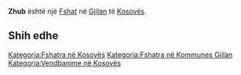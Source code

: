 {{Fshat në Kosovës
 | Emri                = Zhub
| sqi_N_name = Zhub
| sqi_N_FULL_NAME_RO = Zhub
| sqi_N_FULL_NAME_ND_RO = Zhub
| sqi_N_SORT_NAME_RG = ZHUB
| sqi_N_FULL_NAME_RG = Zhub
| sqi_N_FULL_NAME_ND_RG = Zhub
| srp_N_name = Žub
| srp_N_FULL_NAME_RO = Žub
| srp_N_FULL_NAME_ND_RO = Zub
| srp_N_SORT_NAME_RG = ZUB
| srp_N_FULL_NAME_RG = Žub
| srp_N_FULL_NAME_ND_RG = Zub
| srp_NS_name = Жуб
| srp_NS_FULL_NAME_RO = Жуб
| srp_NS_FULL_NAME_ND_RO = Жуб
| srp_NS_SORT_NAME_RG = ЖУБ
| srp_NS_FULL_NAME_RG = Жуб
| srp_NS_FULL_NAME_ND_RG = Жуб

 | Emri (Rasa dhanore) = 
 | Figura              = 
 | Shteti              = Kosovo
 | Komuna              = Gjilan
 | Kodi postar         = 
 | Sipërfaqja          = 

 | Popullsia           = 

 | Regj. i popullsisë  = 
 | Dend. e popullsisë  = 
 | Faqja zyrtare       = 
 <!--- Koordinatat ----> 
 | Gjerësia            = 42.340556
 | Gjatësia            = 20.39
 | Lartësia            = 
}}
'''Zhub''' është një [[Fshat]] në [[Gjilan]] të [[Kosovës]].

<!-- == Gjeografia == -->
<!-- == Historia == -->
<!-- == Demografia == -->
== Shih edhe ==
{{Komuna Gjilan}}
{{Kosovo-Administrata-Cung}}

[[Kategoria:Fshatra në Kosovës]]
[[Kategoria:Fshatra në Kommunes Gjilan]]
[[Kategoria:Vendbanime në Kosovës]]